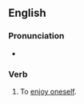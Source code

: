 ==English==

===Pronunciation===
* {{audio|en|en-au-have a good time.ogg|Audio (AU)}}

===Verb===
{{en-verb|have<has,,had> a good time}}

# {{lb|en|idiomatic}} To [[enjoy oneself]].
